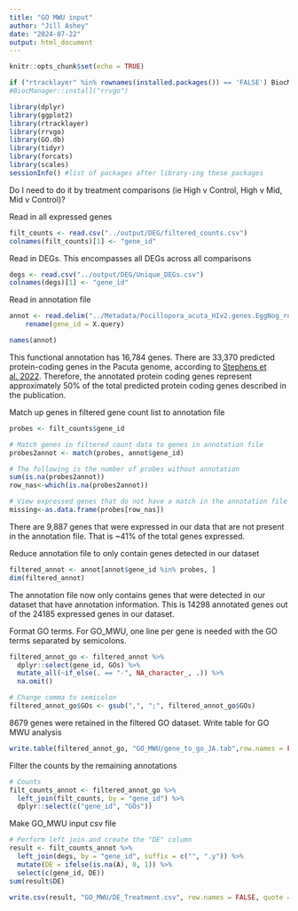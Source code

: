 ```yaml
---
title: "GO MWU input"
author: "Jill Ashey"
date: "2024-07-22"
output: html_document
---
```


```r
knitr::opts_chunk$set(echo = TRUE)
```

```r
if ("rtracklayer" %in% rownames(installed.packages()) == 'FALSE') BiocManager::install("rtracklayer")
#BiocManager::install("rrvgo")

library(dplyr)
library(ggplot2)
library(rtracklayer)
library(rrvgo)
library(GO.db)
library(tidyr)
library(forcats)
library(scales)
sessionInfo() #list of packages after library-ing these packages
```

Do I need to do it by treatment comparisons (ie High v Control, High v Mid, Mid v Control)? 

Read in all expressed genes
```r
filt_counts <- read.csv("../output/DEG/filtered_counts.csv")
colnames(filt_counts)[1] <- "gene_id"
```

Read in DEGs. This encompasses all DEGs across all comparisons
```r
degs <- read.csv("../output/DEG/Unique_DEGs.csv")
colnames(degs)[1] <- "gene_id"
```

Read in annotation file 
```r
annot <- read.delim("../Metadata/Pocillopora_acuta_HIv2.genes.EggNog_results.txt", header = T) %>%
    rename(gene_id = X.query)

names(annot)
```

This functional annotation has 16,784 genes. There are 33,370 predicted protein-coding genes in the Pacuta genome, according to [Stephens et al. 2022](https://academic.oup.com/gigascience/article/doi/10.1093/gigascience/giac098/6815755). Therefore, the annotated protein coding genes represent approximately 50% of the total predicted protein coding genes described in the publication. 

Match up genes in filtered gene count list to annotation file
```r
probes <- filt_counts$gene_id

# Match genes in filtered count data to genes in annotation file 
probes2annot <- match(probes, annot$gene_id)

# The following is the number of probes without annotation
sum(is.na(probes2annot))
row_nas<-which(is.na(probes2annot))

# View expressed genes that do not have a match in the annotation file 
missing<-as.data.frame(probes[row_nas])
```

There are 9,887 genes that were expressed in our data that are not present in the annotation file. That is ~41% of the total genes expressed. 

Reduce annotation file to only contain genes detected in our dataset
```r
filtered_annot <- annot[annot$gene_id %in% probes, ]
dim(filtered_annot)
```

The annotation file now only contains genes that were detected in our dataset that have annotation information. This is 14298 annotated genes out of the 24185 expressed genes in our dataset. 

Format GO terms. For GO_MWU, one line per gene is needed with the GO terms separated by semicolons. 
```r
filtered_annot_go <- filtered_annot %>%
  dplyr::select(gene_id, GOs) %>%
  mutate_all(~if_else(. == "-", NA_character_, .)) %>%
  na.omit()

# Change comma to semicolon 
filtered_annot_go$GOs <- gsub(",", ";", filtered_annot_go$GOs)
```

8679 genes were retained in the filtered GO dataset. Write table for GO MWU analysis 
```r
write.table(filtered_annot_go, "GO_MWU/gene_to_go_JA.tab",row.names = FALSE, sep = "\t", quote = FALSE)
```

Filter the counts by the remaining annotations 
```r
# Counts 
filt_counts_annot <- filtered_annot_go %>%
  left_join(filt_counts, by = "gene_id") %>%
  dplyr::select(c("gene_id", "GOs"))
```

Make GO_MWU input csv file 
```r
# Perform left join and create the "DE" column
result <- filt_counts_annot %>%
  left_join(degs, by = "gene_id", suffix = c("", ".y")) %>%
  mutate(DE = ifelse(is.na(A), 0, 1)) %>%
  select(c(gene_id, DE))
sum(result$DE)

write.csv(result, "GO_MWU/DE_Treatment.csv", row.names = FALSE, quote = FALSE)
```
